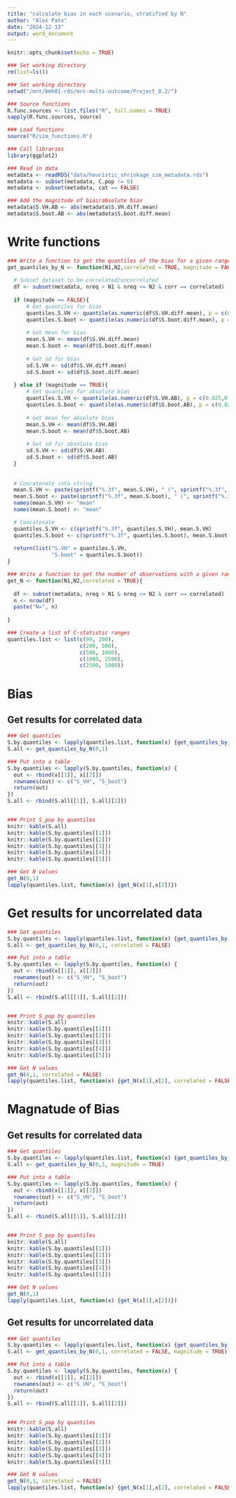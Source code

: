 ```yaml
---
title: "calculate bias in each scenario, stratified by N"
author: "Alex Pate"
date: "2024-12-13"
output: word_document
---
```


```r
knitr::opts_chunk$set(echo = TRUE)
```

```r
### Set working directory
rm(list=ls())

### Set working directory
setwd("/mnt/bmh01-rds/mrc-multi-outcome/Project_8.2/")

### Source functions
R.func.sources <- list.files("R", full.names = TRUE)
sapply(R.func.sources, source)

### Load functions
source("R/sim_functions.R")

### Call libraries
library(ggplot2)

### Read in data
metadata <- readRDS("data/heuristic_shrinkage_sim_metadata.rds")
metadata <- subset(metadata, C.pop != 0)
metadata <- subset(metadata, cat == FALSE)

### Add the magnitude of bias/absolute bias
metadata$S.VH.AB <- abs(metadata$S.VH.diff.mean)
metadata$S.boot.AB <- abs(metadata$S.boot.diff.mean)
```

# Write functions

```r
### Write a function to get the quantiles of the bias for a given range of sample sizes
get_quantiles_by_N <- function(N1,N2,correlated = TRUE, magnitude = FALSE){
  
  # Subset dataset to be correlated/uncorrelated
  df <- subset(metadata, nreq > N1 & nreq <= N2 & corr == correlated)
  
  if (magnitude == FALSE){
      # Get quantiles for bias
      quantiles.S.VH <- quantile(as.numeric(df$S.VH.diff.mean), p = c(0.025,0.25,0.5,0.75,0.975))
      quantiles.S.boot <- quantile(as.numeric(df$S.boot.diff.mean), p = c(0.025,0.25,0.5,0.75,0.975))
      
      # Get mean for bias
      mean.S.VH <- mean(df$S.VH.diff.mean)
      mean.S.boot <- mean(df$S.boot.diff.mean)
      
      # Get sd for bias
      sd.S.VH <- sd(df$S.VH.diff.mean)
      sd.S.boot <- sd(df$S.boot.diff.mean)
  
  } else if (magnitude == TRUE){
      # Get quantiles for absolute bias
      quantiles.S.VH <- quantile(as.numeric(df$S.VH.AB), p = c(0.025,0.25,0.5,0.75,0.975))
      quantiles.S.boot <- quantile(as.numeric(df$S.boot.AB), p = c(0.025,0.25,0.5,0.75,0.975))
      
      # Get mean for absolute bias
      mean.S.VH <- mean(df$S.VH.AB)
      mean.S.boot <- mean(df$S.boot.AB)
      
      # Get sd for absolute bias
      sd.S.VH <- sd(df$S.VH.AB)
      sd.S.boot <- sd(df$S.boot.AB)
  }
  
  
  # Concatenate into string
  mean.S.VH <- paste(sprintf("%.3f", mean.S.VH), " (", sprintf("%.3f", sd.S.VH), ")", sep = "")
  mean.S.boot <- paste(sprintf("%.3f", mean.S.boot), " (", sprintf("%.3f", sd.S.boot), ")", sep = "")
  names(mean.S.VH) <- "mean"
  names(mean.S.boot) <- "mean"

  # Concatenate
  quantiles.S.VH <- c(sprintf("%.3f", quantiles.S.VH), mean.S.VH)
  quantiles.S.boot <- c(sprintf("%.3f", quantiles.S.boot), mean.S.boot)
  
  return(list("S.VH" = quantiles.S.VH,
              "S.boot" = quantiles.S.boot))
}

### Write a function to get the number of observations with a given range of sample sizes
get_N <- function(N1,N2,correlated = TRUE){
  
  df <- subset(metadata, nreq > N1 & nreq <= N2 & corr == correlated)
  n <- nrow(df)
  paste("N=", n)
  
}

### Create a list of C-statistic ranges
quantiles.list <- list(c(99, 200),
                       c(200, 500),
                       c(500, 1000),
                       c(1000, 2500),
                       c(2500, 5000))
```

# Bias

## Get results for correlated data

```r
### Get quantiles
S.by.quantiles <- lapply(quantiles.list, function(x) {get_quantiles_by_N(x[1],x[2])})
S.all <- get_quantiles_by_N(0,1)

### Put into a table
S.by.quantiles <- lapply(S.by.quantiles, function(x) {
  out <- rbind(x[[1]], x[[2]])
  rownames(out) <- c("S_VH", "S_boot")
  return(out)
})
S.all <- rbind(S.all[[1]], S.all[[2]])


### Print S_pop by quantiles
knitr::kable(S.all)
knitr::kable(S.by.quantiles[[1]])
knitr::kable(S.by.quantiles[[2]])
knitr::kable(S.by.quantiles[[3]])
knitr::kable(S.by.quantiles[[4]])
knitr::kable(S.by.quantiles[[5]])

### Get N values
get_N(0,1)
lapply(quantiles.list, function(x) {get_N(x[1],x[2])})

```

# Get results for uncorrelated data

```r
### Get quantiles
S.by.quantiles <- lapply(quantiles.list, function(x) {get_quantiles_by_N(x[1],x[2], correlated = FALSE)})
S.all <- get_quantiles_by_N(0,1, correlated = FALSE)

### Put into a table
S.by.quantiles <- lapply(S.by.quantiles, function(x) {
  out <- rbind(x[[1]], x[[2]])
  rownames(out) <- c("S_VH", "S_boot")
  return(out)
})
S.all <- rbind(S.all[[1]], S.all[[2]])


### Print S_pop by quantiles
knitr::kable(S.all)
knitr::kable(S.by.quantiles[[1]])
knitr::kable(S.by.quantiles[[2]])
knitr::kable(S.by.quantiles[[3]])
knitr::kable(S.by.quantiles[[4]])
knitr::kable(S.by.quantiles[[5]])

### Get N values
get_N(0,1, correlated = FALSE)
lapply(quantiles.list, function(x) {get_N(x[1],x[2], correlated = FALSE)})
```

# Magnatude of Bias

## Get results for correlated data

```r
### Get quantiles
S.by.quantiles <- lapply(quantiles.list, function(x) {get_quantiles_by_N(x[1],x[2], magnitude = TRUE)})
S.all <- get_quantiles_by_N(0,1, magnitude = TRUE)

### Put into a table
S.by.quantiles <- lapply(S.by.quantiles, function(x) {
  out <- rbind(x[[1]], x[[2]])
  rownames(out) <- c("S_VH", "S_boot")
  return(out)
})
S.all <- rbind(S.all[[1]], S.all[[2]])


### Print S_pop by quantiles
knitr::kable(S.all)
knitr::kable(S.by.quantiles[[1]])
knitr::kable(S.by.quantiles[[2]])
knitr::kable(S.by.quantiles[[3]])
knitr::kable(S.by.quantiles[[4]])
knitr::kable(S.by.quantiles[[5]])

### Get N values
get_N(0,1)
lapply(quantiles.list, function(x) {get_N(x[1],x[2])})

```

## Get results for uncorrelated data

```r
### Get quantiles
S.by.quantiles <- lapply(quantiles.list, function(x) {get_quantiles_by_N(x[1],x[2], correlated = FALSE, magnitude = TRUE)})
S.all <- get_quantiles_by_N(0,1, correlated = FALSE, magnitude = TRUE)

### Put into a table
S.by.quantiles <- lapply(S.by.quantiles, function(x) {
  out <- rbind(x[[1]], x[[2]])
  rownames(out) <- c("S_VH", "S_boot")
  return(out)
})
S.all <- rbind(S.all[[1]], S.all[[2]])


### Print S_pop by quantiles
knitr::kable(S.all)
knitr::kable(S.by.quantiles[[1]])
knitr::kable(S.by.quantiles[[2]])
knitr::kable(S.by.quantiles[[3]])
knitr::kable(S.by.quantiles[[4]])
knitr::kable(S.by.quantiles[[5]])

### Get N values
get_N(0,1, correlated = FALSE)
lapply(quantiles.list, function(x) {get_N(x[1],x[2], correlated = FALSE)})
```